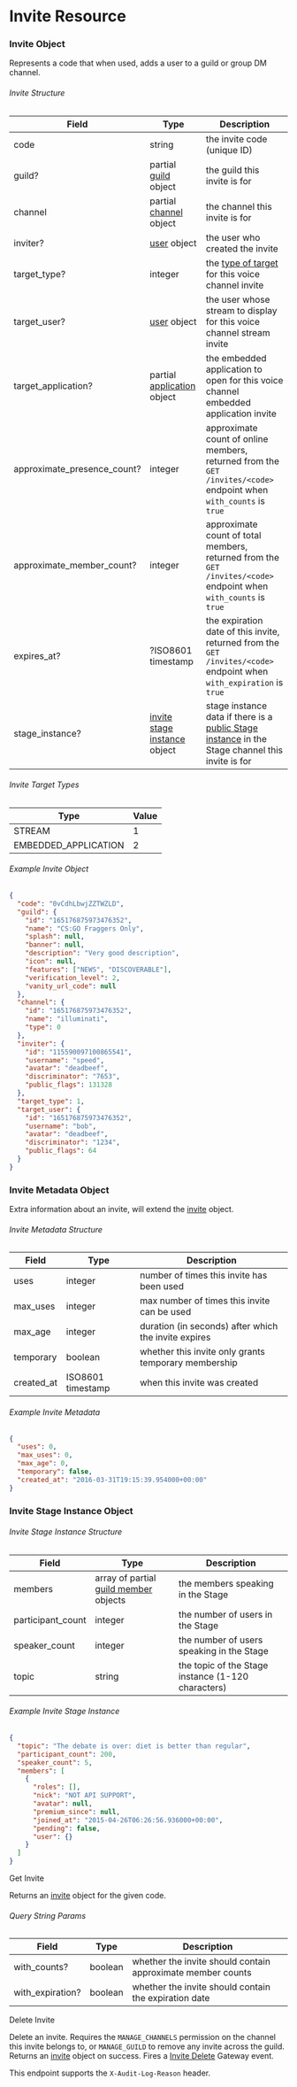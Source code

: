 
# Invite Resource

### Invite Object

Represents a code that when used, adds a user to a guild or group DM channel.

###### Invite Structure

| Field                       | Type                                                                    | Description                                                                                                                  |
| --------------------------- | ----------------------------------------------------------------------- | ---------------------------------------------------------------------------------------------------------------------------- |
| code                        | string                                                                  | the invite code (unique ID)                                                                                                  |
| guild?                      | partial [guild](/resources/guild#guild-object) object                   | the guild this invite is for                                                                                                 |
| channel                     | partial [channel](/resources/channel#channel-object) object             | the channel this invite is for                                                                                               |
| inviter?                    | [user](/resources/user#user-object) object                              | the user who created the invite                                                                                              |
| target_type?                | integer                                                                 | the [type of target](#invite-object-invite-target-types) for this voice channel invite                                       |
| target_user?                | [user](/resources/user#user-object) object                              | the user whose stream to display for this voice channel stream invite                                                        |
| target_application?         | partial [application](/resources/application#application-object) object | the embedded application to open for this voice channel embedded application invite                                          |
| approximate_presence_count? | integer                                                                 | approximate count of online members, returned from the `GET /invites/<code>` endpoint when `with_counts` is `true`           |
| approximate_member_count?   | integer                                                                 | approximate count of total members, returned from the `GET /invites/<code>` endpoint when `with_counts` is `true`            |
| expires_at?                 | ?ISO8601 timestamp                                                      | the expiration date of this invite, returned from the `GET /invites/<code>` endpoint when `with_expiration` is `true`        |
| stage_instance?             | [invite stage instance](#invite-stage-instance-object) object           | stage instance data if there is a [public Stage instance](/resources/stage-instance) in the Stage channel this invite is for |

###### Invite Target Types

| Type                 | Value |
| -------------------- | ----- |
| STREAM               | 1     |
| EMBEDDED_APPLICATION | 2     |

###### Example Invite Object

```json
{
  "code": "0vCdhLbwjZZTWZLD",
  "guild": {
    "id": "165176875973476352",
    "name": "CS:GO Fraggers Only",
    "splash": null,
    "banner": null,
    "description": "Very good description",
    "icon": null,
    "features": ["NEWS", "DISCOVERABLE"],
    "verification_level": 2,
    "vanity_url_code": null
  },
  "channel": {
    "id": "165176875973476352",
    "name": "illuminati",
    "type": 0
  },
  "inviter": {
    "id": "115590097100865541",
    "username": "speed",
    "avatar": "deadbeef",
    "discriminator": "7653",
    "public_flags": 131328
  },
  "target_type": 1,
  "target_user": {
    "id": "165176875973476352",
    "username": "bob",
    "avatar": "deadbeef",
    "discriminator": "1234",
    "public_flags": 64
  }
}
```

### Invite Metadata Object

Extra information about an invite, will extend the [invite](#invite-object) object.

###### Invite Metadata Structure

| Field      | Type              | Description                                          |
| ---------- | ----------------- | ---------------------------------------------------- |
| uses       | integer           | number of times this invite has been used            |
| max_uses   | integer           | max number of times this invite can be used          |
| max_age    | integer           | duration (in seconds) after which the invite expires |
| temporary  | boolean           | whether this invite only grants temporary membership |
| created_at | ISO8601 timestamp | when this invite was created                         |

###### Example Invite Metadata

```json
{
  "uses": 0,
  "max_uses": 0,
  "max_age": 0,
  "temporary": false,
  "created_at": "2016-03-31T19:15:39.954000+00:00"
}
```

### Invite Stage Instance Object

###### Invite Stage Instance Structure

| Field             | Type                                                                          | Description                                        |
| ----------------- | ----------------------------------------------------------------------------- | -------------------------------------------------- |
| members           | array of partial [guild member](/resources/guild#guild-member-object) objects | the members speaking in the Stage                  |
| participant_count | integer                                                                       | the number of users in the Stage                   |
| speaker_count     | integer                                                                       | the number of users speaking in the Stage          |
| topic             | string                                                                        | the topic of the Stage instance (1-120 characters) |

###### Example Invite Stage Instance

```json
{
  "topic": "The debate is over: diet is better than regular",
  "participant_count": 200,
  "speaker_count": 5,
  "members": [
    {
      "roles": [],
      "nick": "NOT API SUPPORT",
      "avatar": null,
      "premium_since": null,
      "joined_at": "2015-04-26T06:26:56.936000+00:00",
      "pending": false,
      "user": {}
    }
  ]
}
```

<RouteHeader method="GET" url="/invites/{invite.code}">
  Get Invite
</RouteHeader>

Returns an [invite](#invite-object) object for the given code.

###### Query String Params

| Field            | Type    | Description                                                 |
| ---------------- | ------- | ----------------------------------------------------------- |
| with_counts?     | boolean | whether the invite should contain approximate member counts |
| with_expiration? | boolean | whether the invite should contain the expiration date       |

<RouteHeader method="DELETE" url="/invites/{invite.code}">
  Delete Invite
</RouteHeader>

Delete an invite. Requires the `MANAGE_CHANNELS` permission on the channel this invite belongs to, or `MANAGE_GUILD` to remove any invite across the guild. Returns an [invite](#invite-object) object on success. Fires a [Invite Delete](/topics/gateway#invite-delete) Gateway event.

<Alert type="info">

This endpoint supports the `X-Audit-Log-Reason` header.

</Alert>
